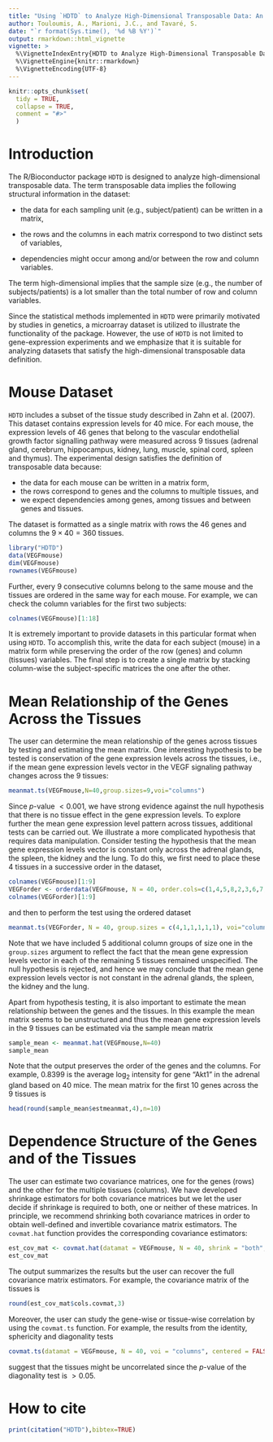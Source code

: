 ```yaml
---
title: "Using `HDTD` to Analyze High-Dimensional Transposable Data: An Application in Genetics"
author: Touloumis, A., Marioni, J.C., and Tavaré, S.
date: "`r format(Sys.time(), '%d %B %Y')`"
output: rmarkdown::html_vignette
vignette: >
  %\VignetteIndexEntry{HDTD to Analyze High-Dimensional Transposable Data}
  %\VignetteEngine{knitr::rmarkdown}
  %\VignetteEncoding{UTF-8}
---
```

```r
knitr::opts_chunk$set(
  tidy = TRUE,
  collapse = TRUE, 
  comment = "#>"
  )
```

# Introduction
The R/Bioconductor package `HDTD` is designed to analyze high-dimensional transposable data. The term transposable data implies the following structural information in the dataset: 

  * the data for each sampling unit (e.g., subject/patient) can be written in a matrix,

  * the rows and the columns in each matrix correspond to two distinct sets of variables,
  
  * dependencies might occur among and/or between the row and column variables.
  
The term high-dimensional implies that the sample size (e.g., the number of subjects/patients) is a lot smaller than the total number of row and column variables.

Since the statistical methods implemented in `HDTD` were primarily motivated by studies in genetics, a microarray dataset is utilized to illustrate the functionality of the package. However, the use of `HDTD` is not limited to gene-expression experiments and we emphasize that it is suitable for analyzing datasets that satisfy the high-dimensional transposable data definition.

# Mouse Dataset
`HDTD` includes a subset of the tissue study described in Zahn et al. (2007). This dataset contains expression levels for $40$ mice. For each mouse, the expression levels of $46$ genes that belong to the vascular endothelial growth factor signalling pathway were measured across $9$ tissues (adrenal gland, cerebrum, hippocampus, kidney, lung, muscle, spinal cord, spleen and thymus). The experimental design satisfies the definition of transposable data because: 

* the data for each mouse can be written in a matrix form, 
* the rows correspond to genes and the columns to multiple tissues, and 
* we expect dependencies among genes, among tissues and between genes and tissues. 

The dataset is formatted as a single matrix with rows the $46$ genes and columns the $9 \times 40=360$ tissues.

```r
library("HDTD")
data(VEGFmouse)
dim(VEGFmouse)
rownames(VEGFmouse)
```

Further, every 9 consecutive columns belong to the same mouse and the tissues are ordered in the same way for each mouse. For example, we can check the column variables for the first two subjects:

```r
colnames(VEGFmouse)[1:18]
```

It is extremely important to provide datasets in this particular format when using `HDTD`. To accomplish this, write the data for each subject (mouse) in a matrix form while preserving the order of the row (genes) and column (tissues) variables. The final step is to create a single matrix by stacking column-wise the subject-specific matrices the one after the other.

# Mean Relationship of the Genes Across the Tissues
The user can determine the mean relationship of the genes across tissues by testing and estimating the mean matrix. One interesting hypothesis to be tested is conservation of the gene expression levels across the tissues, i.e., if the mean gene expression levels vector in the VEGF signaling pathway changes across the $9$ tissues:
```r
meanmat.ts(VEGFmouse,N=40,group.sizes=9,voi="columns")
```
Since $p$-value $<0.001$, we have strong evidence against the null hypothesis that there is no tissue effect in the gene expression levels. To explore further the mean gene expression level pattern across tissues, additional tests can be carried out. We illustrate a more complicated hypothesis that requires data manipulation. Consider testing the hypothesis that the mean gene expression levels vector is constant only across the adrenal glands, the spleen, the kidney and the lung. To do this, we first need to place these $4$ tissues in a successive order in the dataset,   
```r
colnames(VEGFmouse)[1:9]
VEGForder <- orderdata(VEGFmouse, N = 40, order.cols=c(1,4,5,8,2,3,6,7,9)) 
colnames(VEGForder)[1:9]
```
and then to perform the test using the ordered dataset
```r
meanmat.ts(VEGForder, N = 40, group.sizes = c(4,1,1,1,1,1), voi="columns")
```
Note that we have included $5$ additional column groups of size one in the `group.sizes` argument to reflect the fact that the mean gene expression levels vector in each of the remaining $5$ tissues remained unspecified. The null hypothesis is rejected, and hence we may conclude that the mean gene expression levels vector is not constant in the adrenal glands, the spleen, the kidney and the lung.

Apart from hypothesis testing, it is also important to estimate the mean relationship between the genes and the tissues. In this example the mean matrix seems to be unstructured and thus the mean gene expression levels in the $9$ tissues can be estimated via the sample mean matrix 
```r
sample_mean <- meanmat.hat(VEGFmouse,N=40)
sample_mean
```
Note that the output preserves the order of the genes and the columns. For example, $0.8399$ is the average $\log_2$ intensity for gene "Akt1" in the adrenal gland based on $40$ mice. The mean matrix for the first 10 genes across the $9$ tissues is
```r
head(round(sample_mean$estmeanmat,4),n=10)
```

# Dependence Structure of the Genes and of the Tissues
The user can estimate two covariance matrices, one for the genes (rows) and the other for the multiple tissues (columns). We have developed shrinkage estimators for both covariance matrices but we let the user decide if shrinkage is required to both, one or neither of these matrices. In principle, we recommend shrinking both covariance matrices in order to obtain well-defined and invertible covariance matrix estimators. The `covmat.hat` function provides the corresponding covariance estimators: 
```r
est_cov_mat <- covmat.hat(datamat = VEGFmouse, N = 40, shrink = "both", centered = FALSE)
est_cov_mat
```
The output summarizes the results but the user can recover the full covariance matrix estimators. For example, the covariance matrix of the tissues is
```r
round(est_cov_mat$cols.covmat,3)
```
Moreover, the user can study the gene-wise or tissue-wise correlation by using the `covmat.ts` function. For example, the results from the identity, sphericity and diagonality tests 
```r
covmat.ts(datamat = VEGFmouse, N = 40, voi = "columns", centered = FALSE)
```
suggest that the tissues might be uncorrelated since the $p$-value of the diagonality test is $>0.05$. 

# How to cite
```r
print(citation("HDTD"),bibtex=TRUE)
```



